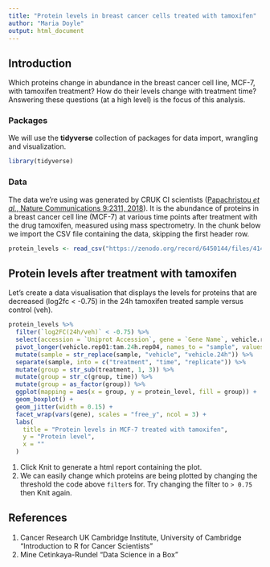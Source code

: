 ```yaml
---
title: "Protein levels in breast cancer cells treated with tamoxifen"
author: "Maria Doyle"
output: html_document
---
```


## Introduction

Which proteins change in abundance in the breast cancer cell line, MCF-7, with tamoxifen treatment? How do their levels change with treatment time? Answering these questions (at a high level) is the focus of this analysis.

### Packages

We will use the **tidyverse** collection of packages for data import, wrangling and visualization.

```r
library(tidyverse)
```

### Data

The data we're using was generated by CRUK CI scientists ([Papachristou _et al._, Nature Communications 9:2311, 2018](https://pubmed.ncbi.nlm.nih.gov/29899353)).
It is the abundance of proteins in a breast cancer cell line (MCF-7) at
various time points after treatment with the drug tamoxifen, measured using mass spectrometry. In the chunk below we import the CSV file containing the data, skipping the first header row.

```r
protein_levels <- read_csv("https://zenodo.org/record/6450144/files/41467_2018_4619_MOESM11_ESM.csv", skip = 1)
```

## Protein levels after treatment with tamoxifen

Let's create a data visualisation that displays the levels for proteins that are decreased (log2fc < -0.75) in the 24h tamoxifen treated sample versus control (veh).

```r
protein_levels %>%
  filter(`log2FC(24h/veh)` < -0.75) %>%
  select(accession = `Uniprot Accession`, gene = `Gene Name`, vehicle.rep01:tam.24h.rep04) %>%
  pivot_longer(vehicle.rep01:tam.24h.rep04, names_to = "sample", values_to = "protein_level") %>%
  mutate(sample = str_replace(sample, "vehicle", "vehicle.24h")) %>%
  separate(sample, into = c("treatment", "time", "replicate")) %>%
  mutate(group = str_sub(treatment, 1, 3)) %>%
  mutate(group = str_c(group, time)) %>%
  mutate(group = as_factor(group)) %>%
  ggplot(mapping = aes(x = group, y = protein_level, fill = group)) +
  geom_boxplot() +
  geom_jitter(width = 0.15) +
  facet_wrap(vars(gene), scales = "free_y", ncol = 3) +
  labs(
    title = "Protein levels in MCF-7 treated with tamoxifen",
    y = "Protein level",
    x = ""
  )
```

1. Click Knit to generate a html report containing the plot.  
2. We can easily change which proteins are being plotted by changing the threshold the code above `filter`s for. Try changing the filter to `> 0.75`  then Knit again.

## References

1.  Cancer Research UK Cambridge Institute, University of Cambridge "Introduction to R for Cancer Scientists"
2.  Mine Cetinkaya-Rundel "Data Science in a Box" 
